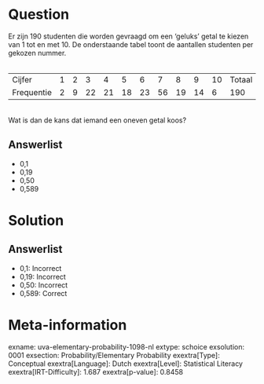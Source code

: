 Question
========

Er zijn 190 studenten die worden gevraagd om een 'geluks' getal te
kiezen van 1 tot en met 10. De onderstaande tabel toont de aantallen
studenten per gekozen nummer.\
\

  ------------ --- --- ---- ---- ---- ---- ---- ---- ---- ---- --------
  Cijfer       1   2   3    4    5    6    7    8    9    10   Totaal
  Frequentie   2   9   22   21   18   23   56   19   14   6    190
  ------------ --- --- ---- ---- ---- ---- ---- ---- ---- ---- --------

\
Wat is dan de kans dat iemand een oneven getal koos?

Answerlist
----------

* 0,1
* 0,19
* 0,50
* 0,589

Solution
========

Answerlist
----------

* 0,1: Incorrect
* 0,19: Incorrect
* 0,50: Incorrect
* 0,589: Correct

Meta-information
================
exname: uva-elementary-probability-1098-nl
extype: schoice
exsolution: 0001
exsection: Probability/Elementary Probability
exextra[Type]: Conceptual
exextra[Language]: Dutch
exextra[Level]: Statistical Literacy
exextra[IRT-Difficulty]: 1.687
exextra[p-value]: 0.8458
